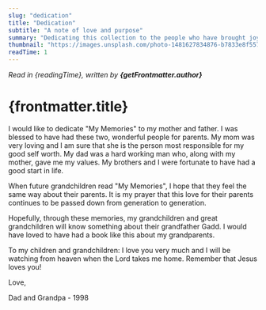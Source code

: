 ```yaml
---
slug: "dedication"
title: "Dedication"
subtitle: "A note of love and purpose"
summary: "Dedicating this collection to the people who have brought joy to my life."
thumbnail: "https://images.unsplash.com/photo-1481627834876-b7833e8f5570?auto=format&fit=crop&w=1200&h=675&q=80"
readTime: 1
---
```


_Read in {readingTime}, written by **{getFrontmatter.author}**_

# {frontmatter.title}

I would like to dedicate "My Memories" to my mother and father. I was blessed to
have had these two, wonderful people for parents. My mom was very loving and I
am sure that she is the person most responsible for my good self worth. My dad
was a hard working man who, along with my mother, gave me my values. My brothers
and I were fortunate to have had a good start in life.

When future grandchildren read "My Memories", I hope that they feel the same way
about their parents. It is my prayer that this love for their parents continues
to be passed down from generation to generation.

Hopefully, through these memories, my grandchildren and great grandchildren will
know something about their grandfather Gadd. I would have loved to have had a
book like this about my grandparents.

To my children and grandchildren: I love you very much and I will be watching
from heaven when the Lord takes me home. Remember that Jesus loves you!

Love,

Dad and Grandpa - 1998
